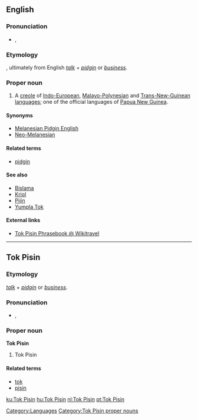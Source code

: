 ==English==
{{wikipedia}}

===Pronunciation===
*{{IPA|/tɒk pɪzɪn/ ''or'' /tɔk pɪzɪn/}}, {{SAMPA|/tQk pIzIn/ ''or'' /tOk pIzIn/}}

===Etymology===
{{Tpi.}}, ultimately from English ''[[talk]]'' + ''[[pidgin]]'' or ''[[business]]''.

===Proper noun===
{{en-proper noun}}

# A [[creole]] of [[Indo-European]], [[Malayo-Polynesian]] and [[Trans-New-Guinean]] [[language]]s; one of the official languages of [[Papua New Guinea]].

====Synonyms====
*[[Melanesian Pidgin English]]
*[[Neo-Melanesian]]

====Related terms====
* [[pidgin]]

====See also====
*[[Bislama]]
*[[Kriol]]
*[[Pijin]]
*[[Yumpla Tok]]

====External links====
{{ethnologue|code=tpi}}
*[http://wikitravel.org/en/Tok_Pisin_phrasebook Tok Pisin Phrasebook @ Wikitravel]

[[Category:Languages]]

----

==Tok Pisin==

===Etymology===
{{E.|tpi}} ''[[talk]]'' + ''[[pidgin]]'' or ''[[business]]''.

===Pronunciation===
*{{IPA|/tɔk pɪzɪn/ ''or'' /tɔk pɪsɪn/}}, {{SAMPA|/tOk pIzIn/ ''or'' /tOk pIsIn/}}

===Proper noun===
'''Tok Pisin'''

# Tok Pisin

====Related terms====
* [[tok]]
* [[pisin]]

[[Category:Tok Pisin proper nouns]]

[[ku:Tok Pisin]]
[[hu:Tok Pisin]]
[[nl:Tok Pisin]]
[[pt:Tok Pisin]]
